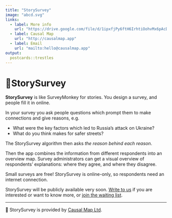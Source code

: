 ```yaml
---
title: "StorySurvey"
image: "abcd.svg"
links:
  - label: More info
    url: "https://drive.google.com/file/d/1ipxfjPy6ftH6IrhtiOohvMx6pAcDMhZt/view?usp=sharing"
  - label: Causal Map
    url: "http://causalmap.app"
  - label: Email
    url: "mailto:hello@causalmap.app"
output:
  postcards::trestles
---
```


# 🦉StorySurvey

**StorySurvey** is like SurveyMonkey for stories. You design a survey, and people fill it in online.

In your survey you ask people questions which prompt them to make connections and give reasons, e.g.

- What were the key factors which led to Russia’s attack on Ukraine?
- What do you think makes for safer streets?

The StorySurvey algorithm then asks *the reason behind each reason*. 

Then the app combines the information from different respondents into an overview map. 
Survey administrators can get a visual overview of respondents’ explanations: where they agree, and where they disagree.

Small surveys are free! StorySurvey is online-only, so respondents need an internet connection.

StorySurvey will be publicly available very soon. [Write to us](mailto:hello@causalmap.app) if you are interested or want to know more, or [join the waiting list](https://forms.wix.com/f/6992844431304950386).

----

🦉 StorySurvey is provided by [Causal Map Ltd](http://causalmap.app).
